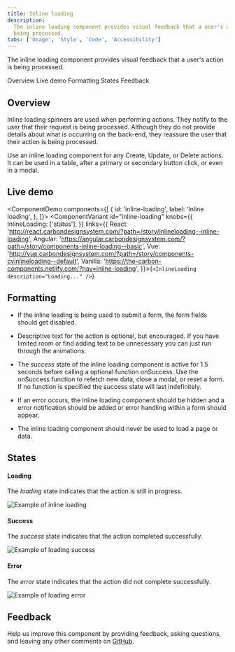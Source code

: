 ```yaml
---
title: Inline loading
description:
  The inline loading component provides visual feedback that a user's action is
  being processed.
tabs: ['Usage', 'Style', 'Code', 'Accessibility']
---
```


<PageDescription>

The inline loading component provides visual feedback that a user's action is
being processed.

</PageDescription>

<AnchorLinks>

<AnchorLink>Overview</AnchorLink>
<AnchorLink>Live demo</AnchorLink>
<AnchorLink>Formatting</AnchorLink>
<AnchorLink>States</AnchorLink>
<AnchorLink>Feedback</AnchorLink>

</AnchorLinks>

## Overview

Inline loading spinners are used when performing actions. They notify to the user that their request is being processed. Although they do not provide details about what is occurring on the back-end, they reassure the user that their action is being processed.

Use an inline loading component for any Create, Update, or Delete actions. It can be used in a table, after a primary or secondary button click, or even in a modal.

## Live demo

<ComponentDemo
  components={[
    {
      id: 'inline-loading',
      label: 'Inline loading',
    },
  ]}>
  <ComponentVariant
    id="inline-loading"
    knobs={{
      InlineLoading: ['status'],
    }}
    links={{
      React:
        'http://react.carbondesignsystem.com/?path=/story/inlineloading--inline-loading',
      Angular:
        'https://angular.carbondesignsystem.com/?path=/story/components-inline-loading--basic',
      Vue:
        'http://vue.carbondesignsystem.com/?path=/story/components-cvinlineloading--default',
      Vanilla: 'https://the-carbon-components.netlify.com/?nav=inline-loading',
    }}>{`
    <InlineLoading description="Loading..." />
  `}</ComponentVariant>
</ComponentDemo>

## Formatting

- If the inline loading is being used to submit a form, the form fields should
  get disabled.

- Descriptive text for the action is optional, but encouraged. If you have
  limited room or find adding text to be unnecessary you can just run through
  the animations.

- The _success_ state of the inline loading component is active for 1.5 seconds
  before calling a optional function onSuccess. Use the onSuccess function to
  refetch new data, close a modal, or reset a form. If no function is specified
  the success state will last indefinitely.

- If an error occurs, the Inline loading component should be hidden and a error
  notification should be added or error handling within a form should appear.

- The inline loading component should never be used to load a page or data.

## States

#### Loading

The _loading_ state indicates that the action is still in progress.

<Row>
<Column colLg={8}>

![Example of inline loading](images/inline-loading-usage-1.png)

</Column>
</Row>

#### Success

The _success_ state indicates that the action completed successfully.

<Row>
<Column colLg={8}>

![Example of loading success](images/inline-loading-usage-2.png)

</Column>
</Row>

#### Error

The _error_ state indicates that the action did not complete successfully.

<Row>
<Column colLg={8}>

![Example of loading error](images/inline-loading-usage-3.png)

</Column>
</Row>

## Feedback

Help us improve this component by providing feedback, asking questions, and
leaving any other comments on
[GitHub](https://github.com/carbon-design-system/carbon-website/issues/new?assignees=&labels=feedback&template=feedback.md).
